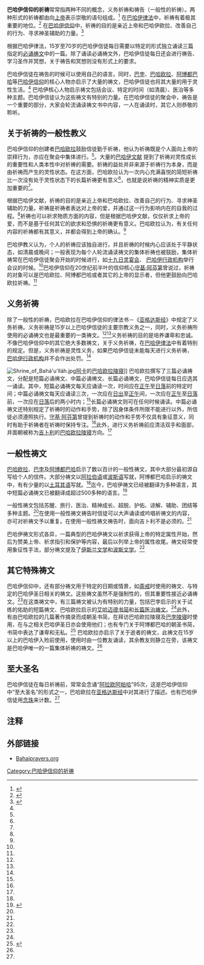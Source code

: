 {{巴哈伊活动}}

'''巴哈伊信仰的祈祷'''常常指两种不同的概念，义务祈祷和祷告（一般性的祈祷）。两种形式的祈祷都由向[[上帝|上帝]]表示崇敬的语句组成。<ref name="walbridge">{{cite web | first = John | last = Walbridge | title = Prayer and worship | url = http://bahai-library.com/walbridge_encyclopedia_prayer_worship | accessdate = 2008-04-27 | archive-date = 2011-10-20 | archive-url = https://web.archive.org/web/20111020073150/http://bahai-library.com/walbridge_encyclopedia_prayer_worship | dead-url = no }}</ref> 在[[巴哈伊律法|巴哈伊律法]]中，祈祷有着极其重要的地位。<ref name="hatcher">{{cite book |last = Hatcher |first = W.S. |author2 = Martin, J.D. |year = 1998 |title = The Bahá'í Faith: The Emerging Global Religion |publisher = Bahá'í Publishing Trust |location = Wilmette, Illinois, USA |isbn = 0-87743-264-3 |pages = 156–157 |url = http://books.google.com/books?id=IZmkG1ASirgC |access-date = 2016-02-29 |archive-date = 2020-07-26 |archive-url = https://web.archive.org/web/20200726134844/https://books.google.com/books?id=IZmkG1ASirgC |dead-url = no }}</ref> 在[[巴哈伊信仰|巴哈伊信仰]]中，祈祷的目的是亲近上帝和巴哈伊欧拉、改善自己的行为、寻求神圣辅助的力量。<ref name="smith">{{cite encyclopedia |last= Smith |first= Peter |encyclopedia= A concise encyclopedia of the Bahá'í Faith |title= prayer |year= 2000 |publisher=Oneworld Publications |location= Oxford |isbn= 1-85168-184-1 |pages= 274–275}}</ref>

根据巴哈伊律法，15岁至70岁的巴哈伊信徒每日需要以特定的形式独立诵读三篇指定的[[必诵祷文|必诵祷文]]中的一篇。除了诵读必诵祷文外，巴哈伊信徒每日还会进行祷告、学习圣作并冥想，关于祷告和冥想则没有形式上的要求。

巴哈伊信徒在祷告的时候可以使用自己的语言。同时，[[巴孛|巴孛]]、[[巴哈欧拉|巴哈欧拉]]、[[阿博都巴哈|阿博都巴哈]]等[[巴哈伊信仰|巴哈伊信仰]]的核心人物亦启示了大量的祷文，巴哈伊信徒也将其大量的用于灵性生活。<ref name="hatcher"/> 巴哈伊核心人物启示祷文包括会议、特定的时间（如清晨）、医治等多种主题。巴哈伊信徒认为这些祷文有特别的力量。在巴哈伊信徒的聚会中，祷告是一个重要的部分，大家会轮流诵读祷文书中内容，一人在诵读时，其它人则恭敬的聆听。

==关于祈祷的一般性教义==
巴哈伊信仰的创建者[[巴哈欧拉|巴哈欧拉]]鼓励信徒勤于祈祷，他认为祈祷既是个人面向上帝的崇拜行为，亦应在聚会中集体进行。<ref name="smith"/>。大量的[[巴哈伊文献|巴哈伊文献]] 提到了祈祷对灵性成长的重要性和人类本性中对祈祷的需要。祈祷的益处并非来源于祈祷行为本身，而是由祈祷而产生的灵性状态。在这方面，巴哈欧拉认为一次内心充满喜悦的简短祈祷比一次没有处于灵性状态下的长篇祈祷更有意义<ref name="walbridge"/>，也就是说祈祷的精神实质是更加重要的<ref name="smith"/>。

根据巴哈伊文献，祈祷的目的是亲近上帝和巴哈欧拉、改善自己的行为、寻求神圣辅助的力量。祈祷是祈祷者表达对上帝的爱，并通过这一行为影响内在的自我的过程。<ref name="smith"/>祈祷也可以祈求物质方面的内容，但是根据巴哈伊文献，仅仅祈求上帝的爱，而不是基于任何其它的欲求和恐惧的祈祷更有意义。巴哈欧拉认为，有关任何内容的祈祷都有其意义，并都会得到上帝的确认。<ref name="walbridge"/>

巴哈伊教义认为，个人的祈祷应该独自进行，并且祈祷的时候内心应该处于平静状态，如清晨或晚间；一般表现为每个人轮流诵读祷文的集体祈祷也被鼓励，集体祈祷常在巴哈伊信徒聚会开始的时候进行，如[[十九日灵宴会|十九日灵宴会]]、 [[巴哈伊行政体系|巴哈伊行政机构]]举行会议的时候。<ref name="smith"/>巴哈伊信仰在20世纪前半叶的信仰核心[[守基·阿芬第|守基·阿芬第]]曾说过，祈祷的对象可以是巴哈欧拉、阿博都巴哈或者其它的上帝的显示者，但他更鼓励向巴哈欧拉祈祷。<ref name="walbridge"/>

==义务祈祷==
{{main|巴哈伊信仰的义务祈祷}}
除了一般性的祈祷，巴哈欧拉在巴哈伊信仰的律法书－《[[亚格达斯经|亚格达斯经]]》中规定了义务祈祷。义务祈祷是15岁以上巴哈伊信徒的主要宗教义务之一，同时，义务祈祷所使用的必诵祷文也是最重要的一类祷文。<ref name="walbridge"/><ref name="smith"/>义务祈祷的目的是培养谦卑和忠诚。不像巴哈伊信仰中的其它绝大多数祷文，关于义务祈祷，在[[巴哈伊律法|巴哈伊律法]]中有着特别的规定。但是，义务祈祷是灵性义务，如果巴哈伊信徒未能每天进行义务祈祷， [[巴哈伊行政体系|巴哈伊行政机构]]并不会作出处罚。<ref name="walbridge"/>

[[File:Shrine_of_Bahá'u'lláh.jpg|thumb]][[阿卡|阿卡]]的[[巴哈欧拉陵寝|巴哈欧拉陵寝]]]]
巴哈欧拉撰写了三篇必诵祷文，分配是短篇必诵祷文、中篇必诵祷文、长篇必诵祷文，巴哈伊信徒每日应选其一诵读。其中，短篇必诵祷文每天应诵读一次，时间应在[[正午|正午]]至[[日落|日落]]前的特定时间；中篇必诵祷文每天应诵读三次，一次应在[[日出|日出]]至[[正午|正午]]间，一次应在[[正午|正午]]至[[日落|日落]]前，一次应在[[日落|日落]]后的两小时内；<ref name="smith"/>长篇必诵祷文则可在任何时候诵读。中篇必诵祷文还特别规定了祈祷时的动作和手势，除了因身体条件所限不能进行以外，所信徒必须遵照执行。[[守基·阿芬第|守基·阿芬第]]曾提到祈祷时的动作和手势不仅具有象征意义，同时有助于祈祷者在祈祷时保持专注。<ref name="walbridge"/>此外，进行义务祈祷前应清洁双手和面部，并面朝被称为[[吉卜利|吉卜利]]的[[巴哈欧拉陵寝|巴哈欧拉陵寝]]方向。<ref name="smith"/>

==一般性祷文==
[[巴哈欧拉|巴哈欧拉]]、[[巴孛|巴孛]]及[[阿博都巴哈|阿博都巴哈]]启示了数以百计的一般性祷文，其中大部分最初源自写给个人的信件。大部分祷文以[[阿拉伯语|阿拉伯语]]或[[波斯语|波斯语]]写就，阿博都巴哈启示的祷文中，有有少量的以[[土耳其语|土耳其语]]写就。<ref name="walbridge"/>迄今，巴哈伊祷文已经被翻译为多种语言，其中短篇必诵祷文已被翻译成超过500多种的语言。<ref name="stockman">{{cite web | url = http://bahai-library.com/stockman_encyclopedia_scripture | title = Scripture | first = Robert | last = Stockman | accessdate = 2008-04-27 | publisher = bahai-library.org | archive-date = 2010-09-19 | archive-url = https://web.archive.org/web/20100919081428/http://bahai-library.com/stockman_encyclopedia_scripture | dead-url = no }}</ref>

一般性祷文包括苏醒、旅行、医治、精神成长、超脱、护佑、谅解、辅助、团结等多种主题。<ref name="smith"/>在使用一般性祷文祷告时信徒可以大声诵读或吟唱祈祷文的内容，亦可对祈祷文予以重复。在使用一般性祷文祷告时，面向吉卜利不是必须的。<ref name="walbridge"/>

巴哈伊祷文形式各异，一篇典型的巴哈伊祷文以祈求获得上帝的特定属性开始，然后为赞美上帝、祈求指引和保护等内容，最后以列举上帝的属性收尾。祷文经常使用象征性手法，部分祷文提及了[[伊斯兰文学|伊斯兰文学]]和[[波斯文学|波斯文学]]。<ref name="walbridge"/>

==其它特殊祷文==
巴哈伊信仰中，还有部分祷文用于特定的日期或情景，如[[巴哈伊斋戒|斋戒]]时使用的祷文、与特定的巴哈伊圣日相关的祷文。这些祷文虽然不是强制性的，但其重要性接近必诵祷文。<ref name="walbridge"/>在这类祷文中，有三篇祷文被认为有特别的力量，包括巴孛启示的关于试练的佑助的短篇祷文、巴哈欧拉启示的[[艾哈迈德书简|艾哈迈德书简]]和[[长篇医治祷文|长篇医治祷文]]。<ref name="smith"/>此外，有由巴哈欧拉的几篇著作摘录而成朝圣书简，在拜访巴哈欧拉陵寝及[[巴孛陵寝|巴孛陵寝]]时使用，在与之相关巴哈伊圣日亦会使用他们；也有专门关于阿博都巴哈的朝圣书简，书简中表达了谦卑和无私。<ref name="smith2">{{cite encyclopedia |last= Smith |first= Peter |encyclopedia= A concise encyclopedia of the Bahá'í Faith |title= visitation, tablets of |year= 2000 |publisher=Oneworld Publications |location= Oxford |isbn= 1-85168-184-1 |pages= 353}}</ref> 巴哈欧拉亦启示了关于逝者的祷文，此祷文在15岁以上的巴哈伊入殓前使用，使用时由一位教友诵读，其余教友则静立在旁，该祷文是巴哈伊唯一的一篇集体祈祷的祷文。<ref name="smith"/>

==至大圣名==
巴哈伊信徒在每日祈祷前，常常会念诵“[[阿拉欧阿帕哈|阿拉欧阿帕哈]]”95次，这是巴哈伊信仰中“至大圣名”的形式之一，巴哈欧拉在[[亚格达斯经|亚格达斯经]]中对其进行了描述。也有巴哈伊信徒用[[念珠|念珠]]来计数。<ref name="smith"/>

==注释==
{{reflist|2}}

==外部链接==
*[http://www.bahaiprayers.org/chinese/bahai-prayers-simplified-chinese.pdf Bahaiprayers.org] {{Wayback|url=http://www.bahaiprayers.org/chinese/bahai-prayers-simplified-chinese.pdf |date=20160606175310 }}

{{DEFAULTSORT:祈}}
[[Category:巴哈伊信仰的祈祷|Category:巴哈伊信仰的祈祷]]